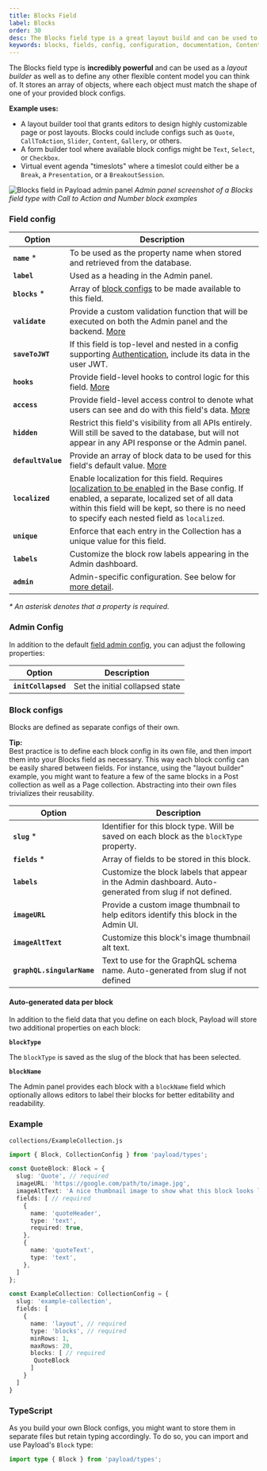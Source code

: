 ```yaml
---
title: Blocks Field
label: Blocks
order: 30
desc: The Blocks field type is a great layout build and can be used to construct any flexible content model. Learn how to use Block fields, see examples and options.
keywords: blocks, fields, config, configuration, documentation, Content Management System, cms, headless, javascript, node, react, express
---
```


<Banner >
  The Blocks field type is <strong>incredibly powerful</strong> and can be used as a <em>layout builder</em> as well as to define any other flexible content model you can think of. It stores an array of objects, where each object must match the shape of one of your provided block configs.
</Banner>

**Example uses:**

- A layout builder tool that grants editors to design highly customizable page or post layouts. Blocks could include configs such as `Quote`, `CallToAction`, `Slider`, `Content`, `Gallery`, or others.
- A form builder tool where available block configs might be `Text`, `Select`, or `Checkbox`.
- Virtual event agenda "timeslots" where a timeslot could either be a `Break`, a `Presentation`, or a `BreakoutSession`.

![Blocks field in Payload admin panel](https://payloadcms.com/images/docs/fields/blocks.jpg)
*Admin panel screenshot of a Blocks field type with Call to Action and Number block examples*


### Field config

| Option                  | Description                                                                                                                                                                                                                                                                        |
|-------------------------|------------------------------------------------------------------------------------------------------------------------------------------------------------------------------------------------------------------------------------------------------------------------------------|
| **`name`** *            | To be used as the property name when stored and retrieved from the database.                                                                                                                                                                                                       |
| **`label`**             | Used as a heading in the Admin panel.                                                                                                                                                                                                                                              |
| **`blocks`** *          | Array of [block configs](/docs/fields/blocks#block-configs) to be made available to this field.                                                                                                                                                                                    |
| **`validate`**          | Provide a custom validation function that will be executed on both the Admin panel and the backend. [More](/docs/fields/overview#validation)                                                                                                                                       |
| **`saveToJWT`**         | If this field is top-level and nested in a config supporting [Authentication](/docs/authentication/config), include its data in the user JWT.                                                                                                                                      |
| **`hooks`**             | Provide field-level hooks to control logic for this field. [More](/docs/fields/overview#field-level-hooks)                                                                                                                                                                         |
| **`access`**            | Provide field-level access control to denote what users can see and do with this field's data. [More](/docs/fields/overview#field-level-access-control)                                                                                                                            |
| **`hidden`**            | Restrict this field's visibility from all APIs entirely. Will still be saved to the database, but will not appear in any API response or the Admin panel.                                                                                                                          |
| **`defaultValue`**      | Provide an array of block data to be used for this field's default value. [More](/docs/fields/overview#default-values)                                                                                                                                                             |
| **`localized`**         | Enable localization for this field. Requires [localization to be enabled](/docs/configuration/localization) in the Base config. If enabled, a separate, localized set of all data within this field will be kept, so there is no need to specify each nested field as `localized`. || **`required`**       | Require this field to have a value. |
| **`unique`**            | Enforce that each entry in the Collection has a unique value for this field.                                                                                                                                                                                                       |
| **`labels`**            | Customize the block row labels appearing in the Admin dashboard.                                                                                                                                                                                                                   |
| **`admin`**             | Admin-specific configuration. See below for [more detail](#admin-config).                                                                                                                                                                                                          |

*\* An asterisk denotes that a property is required.*

### Admin Config

In addition to the default [field admin config](/docs/fields/overview#admin-config), you can adjust the following properties:

| Option                 | Description                     |
| ---------------------- | ------------------------------- |
| **`initCollapsed`**    | Set the initial collapsed state |

### Block configs

Blocks are defined as separate configs of their own.

<Banner type="success">
  <strong>Tip:</strong><br />
  Best practice is to define each block config in its own file, and then import them into your Blocks field as necessary. This way each block config can be easily shared between fields. For instance, using the "layout builder" example, you might want to feature a few of the same blocks in a Post collection as well as a Page collection. Abstracting into their own files trivializes their reusability.
</Banner>

| Option                     | Description                                                                                             |
|----------------------------|---------------------------------------------------------------------------------------------------------|
| **`slug`** *               | Identifier for this block type. Will be saved on each block as the `blockType` property.                |
| **`fields`** *             | Array of fields to be stored in this block.                                                             |
| **`labels`**               | Customize the block labels that appear in the Admin dashboard. Auto-generated from slug if not defined. |
| **`imageURL`**             | Provide a custom image thumbnail to help editors identify this block in the Admin UI.                   |
| **`imageAltText`**         | Customize this block's image thumbnail alt text.                                                        |
| **`graphQL.singularName`** | Text to use for the GraphQL schema name. Auto-generated from slug if not defined                        |

#### Auto-generated data per block

In addition to the field data that you define on each block, Payload will store two additional properties on each block:

**`blockType`**

The `blockType` is saved as the slug of the block that has been selected.

**`blockName`**

The Admin panel provides each block with a `blockName` field which optionally allows editors to label their blocks for better editability and readability.

### Example

`collections/ExampleCollection.js`
```ts
import { Block, CollectionConfig } from 'payload/types';

const QuoteBlock: Block = {
  slug: 'Quote', // required
  imageURL: 'https://google.com/path/to/image.jpg',
  imageAltText: 'A nice thumbnail image to show what this block looks like',
  fields: [ // required
    {
      name: 'quoteHeader',
      type: 'text',
      required: true,
    },
    {
      name: 'quoteText',
      type: 'text',
    },
  ]
};

const ExampleCollection: CollectionConfig = {
  slug: 'example-collection',
  fields: [
    {
      name: 'layout', // required
      type: 'blocks', // required
      minRows: 1,
      maxRows: 20,
      blocks: [ // required
       QuoteBlock
      ]
    }
  ]
}

```

### TypeScript

As you build your own Block configs, you might want to store them in separate files but retain typing accordingly. To do so, you can import and use Payload's `Block` type:

```ts
import type { Block } from 'payload/types';

```
